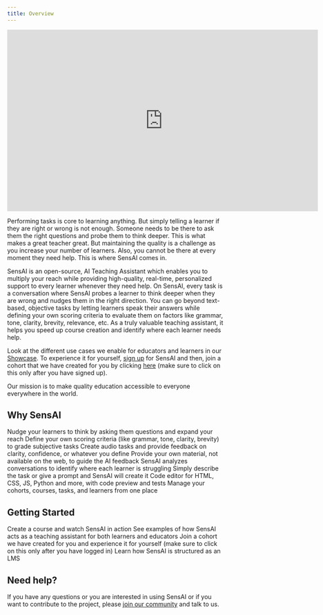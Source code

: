 ```yaml
---
title: Overview
---
```


<iframe
  width="720"
  height="420"
  src="https://www.youtube.com/embed/fcS4DZUAjYk"
  title="SensAI - An Open-Source, AI Teaching Assistant"
  frameborder="0"
  allow="accelerometer; autoplay; clipboard-write; encrypted-media; gyroscope; picture-in-picture"
  allowfullscreen
></iframe>

Performing tasks is core to learning anything. But simply telling a learner if they are right or wrong is not enough. Someone needs to be there to ask them the right questions and probe them to think deeper. This is what makes a great teacher great. But maintaining the quality is a challenge as you increase your number of learners. Also, you cannot be there at every moment they need help. This is where SensAI comes in.

SensAI is an open-source, AI Teaching Assistant which enables you to multiply your reach while providing high-quality, real-time, personalized support to every learner whenever they need help. On SensAI, every task is a conversation where SensAI probes a learner to think deeper when they are wrong and nudges them in the right direction. You can go beyond text-based, objective tasks by letting learners speak their answers while defining your own scoring criteria to evaluate them on factors like grammar, tone, clarity, brevity, relevance, etc. As a truly valuable teaching assistant, it helps you speed up course creation and identify where each learner needs help.

Look at the different use cases we enable for educators and learners in our [Showcase](/showcase). To experience it for yourself, [sign up](http://bit.ly/sensai_hva) for SensAI and then, join a cohort that we have created for you by clicking [here](http://bit.ly/try_sensai) (make sure to click on this only after you have signed up).

Our mission is to make quality education accessible to everyone everywhere in the world.

## Why SensAI

<CardGroup cols={2} rows={2}>
  <Card
    title="Convert tasks into conversations"
    icon="chalkboard-user"
  >
    Nudge your learners to think by asking them questions and expand your reach
  </Card>
  <Card
    title="Evaluate subjective tasks"
    icon="clipboard-check"
  >
    Define your own scoring criteria (like grammar, tone, clarity, brevity) to grade subjective tasks 
  </Card>
  <Card
    title="Go beyond text"
    icon="microphone"
  >
    Create audio tasks and provide feedback on clarity, confidence, or whatever you define
  </Card>
  <Card
    title="Proprietary content"
    icon="book"
  >
    Provide your own material, not available on the web, to guide the AI feedback
  </Card>
  <Card
    title="Provide the right support"
    icon="chart-mixed"
  >
    SensAI analyzes conversations to identify where each learner is struggling
  </Card>
  <Card
    title="No form-filling"
    icon="robot"
  >
    Simply describe the task or give a prompt and SensAI will create it
  </Card>
  <Card
    title="Tailored for coding"
    icon="code"
  >
    Code editor for HTML, CSS, JS, Python and more, with code preview and tests
  </Card>
  <Card
    title="Learning Management System"
    icon="graduation-cap"
  >
    Manage your cohorts, courses, tasks, and learners from one place
  </Card>
</CardGroup>

## Getting Started

<CardGroup cols={2}>
  <Card
    title="Quickstart"
    icon="pen-to-square"
    href="./quickstart"
  >
    Create a course and watch SensAI in action
  </Card>
  <Card
    title="Showcase"
    icon="video"
    href="./showcase"
  >
    See examples of how SensAI acts as a teaching assistant for both learners and educators
  </Card>
  <Card
    title="Try it out"
    icon="play"
    href="http://bit.ly/try_sensai"
  >
    Join a cohort we have created for you and experience it for yourself (make sure to click on this only after you have logged in)
  </Card>
  <Card
    title="Glossary"
    icon="book-open"
    href="./glossary"
  >
    Learn how SensAI is structured as an LMS
  </Card>
</CardGroup>

## Need help?

If you have any questions or you are interested in using SensAI or if you want to contribute to the project, please [join our community](https://chat.whatsapp.com/LmiulDbWpcXIgqNK6fZyxe) and talk to us.
